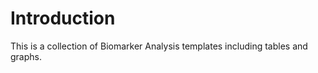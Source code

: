 # Introduction {.unnumbered}

This is a collection of Biomarker Analysis templates including tables and graphs.
